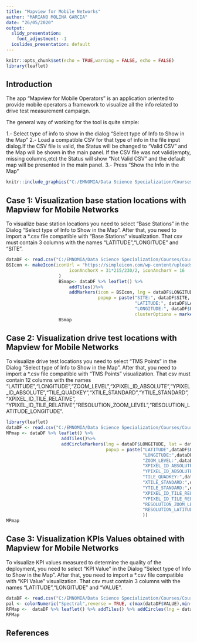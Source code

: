 ```yaml
---
title: "Mapview for Mobile Networks"
author: "MARIANO MOLINA GARCIA"
date: "26/05/2020"
output:
  slidy_presentation: 
    font_adjustment: -1
  ioslides_presentation: default
---
```


```r
knitr::opts_chunk$set(echo = TRUE,warning = FALSE, echo = FALSE)
library(leaflet)
```

## Introduction

The app "Mapview for Mobile Operators" is an application oriented to provide mobile operators a framework to visualize all the info related to drive test measurement campaign.

The general way of working for the tool is quite simple:

1.- Select type of info to show in the dialog "Select type of Info to Show in the Map"
2.- Load a compatible CSV for that type of info in the file input dialog.If the CSV file is valid, the Status will be changed to "Valid CSV" and the Map will be shown in the main panel.
If the CSV file was not valid(empty, missing columns,etc) the Status will show "Not Valid CSV" and the default map will be presented in the main panel.
3.- Press "Show the Info in the Map"

```r
knitr::include_graphics("C:/EMNOMIA/Data Science Specialization/Courses/Course 9/Week4/Mapview Tool/Mapview_Tool/UI.jpg")
```

## Case 1: Visualization base station locations with Mapview for Mobile Networks

To visualize base station locations you need to select "Base Stations" in the Dialog "Select type of Info to Show in the Map".
After that, you need to import a *.csv file compatible with "Base Stations" visualization. That csv must contain 3 columns with the names "LATITUDE","LONGITUDE" and "SITE".

```r
dataDF <- read.csv("C:/EMNOMIA/Data Science Specialization/Courses/Course 9/Week4/Mapview Tool/Mapview_Tool/BS Example.csv")
BSIcon <- makeIcon(iconUrl = "https://simpleicon.com/wp-content/uploads/antenna-3.png",iconWidth = 31*215/230, iconHeight = 31,
                        iconAnchorX = 31*215/230/2, iconAnchorY = 16
                    )
                    BSmap<- dataDF %>% leaflet() %>%
                        addTiles()%>%
                        addMarkers(icon = BSIcon, lng = dataDF$LONGITUDE, lat = dataDF$LATITUDE,
                                   popup = paste("SITE:", dataDF$SITE, "<br>",
                                                 "LATITUDE:", dataDF$LATITUDE , "<br>",
                                                 "LONGITUDE:", dataDF$LONGITUDE , "<br>",
                                                 clusterOptions = markerClusterOptions()))
                    BSmap
```

## Case 2: Visualization drive test locations with Mapview for Mobile Networks

To visualize drive test locations you need to select "TMS Points" in the Dialog "Select type of Info to Show in the Map".
After that, you need to import a *.csv file compatible with "TMS Points" visualization. That csv must contain 12 columns with the names "LATITUDE","LONGITUDE","ZOOM_LEVEL","XPIXEL_ID_ABSOLUTE","YPIXEL_ID_ABSOLUTE","TILE_QUADKEY","XTILE_STANDARD","YTILE_STANDARD","XPIXEL_ID_TILE_RELATIVE", "YPIXEL_ID_TILE_RELATIVE","RESOLUTION_ZOOM_LEVEL","RESOLUTION_LATITUDE_LONGITUDE".

```r
library(leaflet)
dataDF <- read.csv("C:/EMNOMIA/Data Science Specialization/Courses/Course 9/Week4/Mapview Tool/Mapview_Tool/TMS Example.csv")
MPmap <- dataDF %>% leaflet() %>% 
                     addTiles()%>%
                     addCircleMarkers(lng = dataDF$LONGITUDE, lat = dataDF$LATITUDE,
                                      popup = paste("LATITUDE",dataDF$LATITUDE, "<br>",
                                                    "LONGITUDE:",dataDF$LONGITUDE , "<br>",
                                                    "ZOOM_LEVEL:",dataDF$ZOOM_LEVEL , "<br>",
                                                    "XPIXEL_ID_ABSOLUTE:",dataDF$XPIXEL_ID_ABSOLUTE , "<br>",
                                                    "YPIXEL_ID_ABSOLUTE:",dataDF$YPIXEL_ID_ABSOLUTE , "<br>",
                                                    "TILE_QUADKEY:",dataDF$TILE_QUADKEY , "<br>",
                                                    "XTILE_STANDARD:",dataDF$XTILE_STANDARD , "<br>",
                                                    "YTILE_STANDARD:",dataDF$YTILE_STANDARD , "<br>",
                                                    "XPIXEL_ID_TILE_RELATIVE:",dataDF$XPIXEL_ID_TILE_RELATIVE , "<br>",
                                                    "YPIXEL_ID_TILE_RELATIVE:",dataDF$YPIXEL_ID_TILE_RELATIVE , "<br>",
                                                    "RESOLUTION_ZOOM_LEVEL:",dataDF$RESOLUTION_ZOOM_LEVEL , "<br>",
                                                    "RESOLUTION_LATITUDE_LONGITUDE:",dataDF$RESOLUTION_LATITUDE_LONGITUDE
                                                    ))
MPmap
```

## Case 3: Visualization KPIs Values obtained with Mapview for Mobile Networks

To visualize KPI values measured to determine the quality of the deployment, you need to select "KPI Value" in the Dialog "Select type of Info to Show in the Map".
After that, you need to import a *.csv file compatible with "KPI Value" visualization. That csv must contain 3 columns with the names "LATITUDE","LONGITUDE" and "VALUE".

```r
dataDF <- read.csv("C:/EMNOMIA/Data Science Specialization/Courses/Course 9/Week4/Mapview Tool/Mapview_Tool/KPI Example.csv")
pal <- colorNumeric("Spectral",reverse = TRUE, c(max(dataDF$VALUE),min(dataDF$VALUE)), na.color = "transparent")
RFMap <-  dataDF %>% leaflet() %>% addTiles() %>% addCircles(lng = dataDF$LONGITUDE, lat = dataDF$LATITUDE,color = pal(dataDF$VALUE),popup = paste("LATITUDE",dataDF$LATITUDE, "<br>","LONGITUDE:",dataDF$LONGITUDE, "<br>","KPI_VALUE:", dataDF$VALUE)) %>% addLegend(position = c("topright"), pal=pal,values = dataDF$VALUE,title = "KPI Value")
RFMap
```

## References

